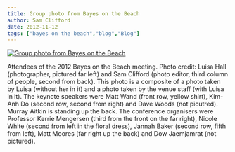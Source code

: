 ```yaml
---
title: Group photo from Bayes on the Beach
author: Sam Clifford
date: 2012-11-12
tags: ["bayes on the beach","blog","Blog"]
---
```


[![Group photo from Bayes on the Beach](http://samcliffordinfo.files.wordpress.com/2012/11/photoshop-master1.jpg)](photoshop-master1.jpg)

Attendees of the 2012 Bayes on the Beach meeting. Photo credit: Luisa Hall (photographer, pictured far left) and Sam Clifford (photo editor, third column of people, second from back). This photo is a composite of a photo taken by Luisa (without her in it) and a photo taken by the venue staff (with Luisa in it). The keynote speakers were Matt Wand (front row, yellow shirt), Kim-Anh Do (second row, second from right) and Dave Woods (not picutred). Murray Aitkin is standing up the back. The conference organisers were Professor Kerrie Mengersen (third from the front on the far right), Nicole White (second from left in the floral dress), Jannah Baker (second row, fifth from left), Matt Moores (far right up the back) and Dow Jaemjamrat (not pictured).